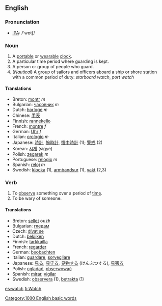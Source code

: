 ==English==
===Pronunciation===
*[[IPA]]: /'wɒtʃ/

===Noun===

#A [[portable]] or [[wearable]] [[clock]].
#A particular time period where guarding is kept.
#A person or group of people who guard.
#(''Nautical'') A group of sailors and officers aboard a ship or shore station with a common period of duty: ''starboard watch'', ''port watch''

====Translations====

*Breton: [[montr]] ''m''
*Bulgarian: [[часовник]] ''m''
*Dutch: [[horloge]] ''m''
*Chinese: [[手表]]
*Finnish: [[rannekello]]
*French: [[montre]] ''f''
*German: [[Uhr]] ''f''
*Italian: [[orologio]] ''m''
*Japanese: [[時計]], [[腕時計]], [[懐中時計]] (1); [[警戒]] (2)
*Korean: [[시계]] (sigye)
*Polish: [[zegarek]] ''m''
*Portuguese: [[relógio]] ''m''
*Spanish: [[reloj]] ''m''
*Swedish: [[klocka]] (1), [[armbandsur]] (1), [[vakt]] (2,3)

===Verb===

#To [[observe]] something over a period of [[time]].
#To be wary of someone.

====Translations====

*Breton: [[sellet]] ouzh
*Bulgarian: [[гледам]]
*Czech: [[dívat se]]  
*Dutch: [[bekijken]]
*Finnish: [[tarkkailla]]
*French: [[regarder]]
*German: [[beobachten]]
*Italian: [[guardare]], [[sorvegliare]]
*Japanese: [[見る]], [[見守る]], [[見物する]] (けんぶつする), [[見張る]]
*Polish: [[oglądać]], [[obserwować]]
*Spanish: [[mirar]], [[vigilar]]
*Swedish: [[observera]] (1), [[betrakta]] (1)
[[Category:1000 English basic words]]

[[es:watch]]
[[fi:Watch]]